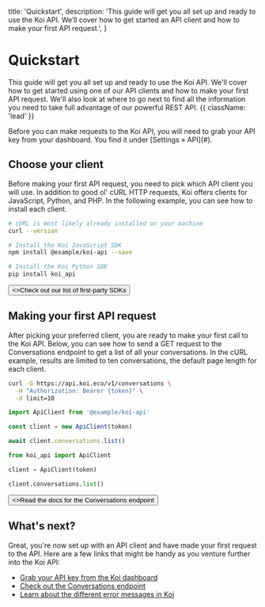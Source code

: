   title: 'Quickstart',
  description:
    'This guide will get you all set up and ready to use the Koi API. We’ll cover how to get started an API client and how to make your first API request.',
}

# Quickstart

This guide will get you all set up and ready to use the Koi API. We'll cover how to get started using one of our API clients and how to make your first API request. We'll also look at where to go next to find all the information you need to take full advantage of our powerful REST API. {{ className: 'lead' }}

<Note>
  Before you can make requests to the Koi API, you will need to grab your
  API key from your dashboard. You find it under [Settings &raquo; API](#).
</Note>

## Choose your client

Before making your first API request, you need to pick which API client you will use. In addition to good ol' cURL HTTP requests, Koi offers clients for JavaScript, Python, and PHP. In the following example, you can see how to install each client.

<CodeGroup>

```bash {{ title: 'cURL' }}
# cURL is most likely already installed on your machine
curl --version
```

```bash {{ language: 'js' }}
# Install the Koi JavaScript SDK
npm install @example/koi-api --save
```

```bash {{ language: 'python' }}
# Install the Koi Python SDK
pip install koi_api
```

</CodeGroup>

<div className="not-prose">
  <Button href="/sdks" variant="text" arrow="right">
    <>Check out our list of first-party SDKs</>
  </Button>
</div>

## Making your first API request

After picking your preferred client, you are ready to make your first call to the Koi API. Below, you can see how to send a GET request to the Conversations endpoint to get a list of all your conversations. In the cURL example, results are limited to ten conversations, the default page length for each client.

<CodeGroup tag="GET" label="/v1/conversations">

```bash {{ title: 'cURL' }}
curl -G https://api.koi.eco/v1/conversations \
  -H "Authorization: Bearer {token}" \
  -d limit=10
```

```js
import ApiClient from '@example/koi-api'

const client = new ApiClient(token)

await client.conversations.list()
```

```python
from koi_api import ApiClient

client = ApiClient(token)

client.conversations.list()
```

</CodeGroup>

<div className="not-prose">
  <Button href="/conversations" variant="text" arrow="right">
    <>Read the docs for the Conversations endpoint</>
  </Button>
</div>

## What's next?

Great, you're now set up with an API client and have made your first request to the API. Here are a few links that might be handy as you venture further into the Koi API:

- [Grab your API key from the Koi dashboard](#)
- [Check out the Conversations endpoint](/conversations)
- [Learn about the different error messages in Koi](/errors)
